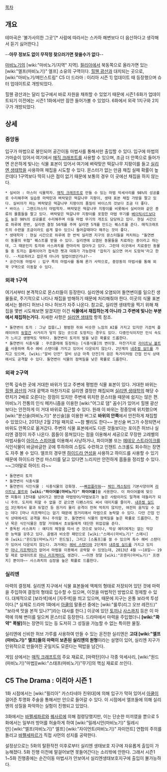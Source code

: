 [[목차]]
== 개요 ==
테마곡은 '불가사의한 그곳'[*  사람에 따라서는 스카하 해변보다 더 음산하다고 생각해서 듣기 싫어한다.]

--'''아무 정보도 없이 무작정 찾으러가면 찾을수가 없다'''--

[[마비노기]]의 [wiki:"마비노기/지역" 지역]. [[필리아]]에서 북동쪽으로 올라가면 있는 [wiki:"엘프(마비노기)" 엘프] 소유의 구역이다. [[힐웬 광산]]과 대치되는 곳으로, [wiki:"마비노기/메인스트림" C5 더 드라마 : 이리아 시즌 1] 업데이트 때 등장했으며 슈터 업데이트로 개방되었다.

힐웬 광산과는 달리 입구에서 바로 자원을 채취할 수 있었기 때문에 시즌1 6화가 업데이트되기 이전에는 시즌1 1화에서만 잠깐 들어가볼 수 있었다. 6화에서 외곽 1지구와 2지구가 개방되었다.

== 상세 ==
=== 중앙동 ===
입구가 마법으로 봉인되어 공간이동 마법사를 통해서만 출입할 수 있다. 입구에 마법의 가마솥이 있어서 여기에서 [[매직 크래프트]]를 사용할 수 있으며, 조금 더 안쪽으로 들어가면 은은하게 빛나는 식물 표본이 있어서 여기에 벼락맞은 떡갈나무 지팡이를 들고 [[실리엔 생태학]]을 사용하여 채집을 시도할 수 있다. 몬스터가 없는 만큼 채집 실패 확률이 높은데다 1구역보다 딱히 나은 점이 없기 때문에 보통의 경우 이 곳에선 채집을 하지 않는다.

 * 실비아 : 마스터 식물학자. [[매직 크래프트]]로 만들 수 있는 마법 악세사리를 98%의 성공률로 수리해주며 실습용 마력탄과 벼락맞은 떡갈나무 지팡이, 생태 표본 채집 가방을 팔고 있다. 실비아가 파는 벼락맞은 떡갈나무 지팡이의 품질이 바이스의 것보다 조금 더 좋다.
 * 바이스 : 그랜드마스터 마법학자. 벼락맞은 떡갈나무 지팡이를 비롯해서 실비아와 같은 종류의 물품들을 팔고 있다. 벼락맞은 떡갈나무 지팡이를 포함한 마법 무기를 [[베이릭시드]]보다도 높은 98%의 성공률로 수리해주며 이들 마법 무기의 개조도 담당하고 있다. 현실 시간으로 하루에 한번, 실리엔 결정 50개를 주며 실리엔 5개를 만드는 퀘스트를 준다. 매직크래프트의 수련을 조금이라도 쉽게 할수 있으니 들어갈때마다 해주는 것이 좋다.
 * 생태학자 : 현실 시간으로 하루에 한 번씩 실리엔 지구의 몬스터들을 처치하는 "돌연변이 동물의 위협" 퀘스트를 받을 수 있다. 실리엔에 오염된 동물들을 치료하는 중이라고 하는데, 그 때문인지 토끼와 사스콰치를 한마리씩 잡아두고 있다. 그런데 이곳에서 치료중인 동물들 중 토끼는 플레이어가 접속한 펫과 대화가 가능한데 '잡히기 싫으면 어서 도망쳐'라고 한다. --치료하려고 잡은게 아니라 밀렵이였던거냐?--
 * 공간이동 마법사 : 입구 쪽의 마법사를 통해 론가 사막으로, 중앙동의 마법사를 통해 외곽 구역으로 이동할 수 있다.

=== 외곽 1구역 ===
여기서부터 본격적으로 몬스터들이 등장한다. 실리엔에 오염되어 돌연변이를 일으킨 생물들로, 주기적으로 나타나 채집을 방해하기 때문에 처리해줘야 한다. 이곳의 식물 표본에서는 블러디 허브나 마나 허브가 자주 나온다. 참고로, 실리엔 생태학을 찍기 위해 채집을 몇번 시도해보면 알겠지만 이건 '''식물에서 채집하는게 아니라 그 주변에 빛나는 부분에서 채집하는거다.''' 자세한 사항은 [[실리엔 생태학]] 항목 참조.

 * 돌연변이 토끼 : 그냥 잡몹(…) 평범한 쥐와 비슷한 느낌의 AI를 가지고 있지만 가끔씩 플레이어의 [[듀얼건]] 사거리가 닿지 않는 곳으로 도망치는 경우도 있다. 다중인식이지만 인식 속도가 느리고 생명력도 약하다. 돌연변이 토끼의 발을 낮은 확률로 드롭한다.
 * 돌연변이 식충식물 : 쿠르클레에 등장하는 [식충식물]의 변이형. 마찬가지로 [[라이트닝 볼트]]를 사용하며 특수 헤비 스탠더를 가지고 있어서 다운되지 않는다. 2단계의 [[내추럴 실드]]를 가지고 있으며, [wiki:"알비 던전" 알비 상급 마족 던전]의 검은 독거미처럼 간접 인식 상태에서도 공격할 수 있다. 돌연변이 식물의 점액질을 낮은 확률로 드롭한다.

=== 외곽 2구역 ===
안쪽 깊숙한 곳에 거대한 바위가 있고 주변에 평범한 식물 표본이 있다. 거대한 바위는 [[힐웬 광산]]의 거대 광맥과 마찬가지로 실리엔 결정만 채집되며 [[실리엔 생태학]]의 해당 수련치가 2배로 오른다는 장점이 있지만 주변에 위치한 몬스터들 때문에 쉽지는 않은 편. 마비노기 전통의 인식 메카니즘을 이용한 [wiki:"어그로 댐" 꼼수]가 있어서 힐웬 광산보다는 안전하게 이 거대 바위로 접근할 수 있다. 원래 이 바위는 정중앙에 위치했으며 [wiki:"분신술(마비노기)" 분신술]을 이용한 버그로 '''바위의 안쪽'''에서 안전하게 채집할 수 있었으나, 2013년 2월 21일 패치로 ~~참 빨리도 한다~~ 분신술 버그가 수정되면서 바위도 안쪽으로 옮겨갔다. 주변의 식물 표본에서도 다른 것들보다는 포이즌 허브나 실리엔 결정이 자주 나온다. 몹들이 뭉쳐있다는 점을 이용해서 세공으로 무장한 고레벨의 마법사들이 [[아이스 스피어]]를 이용해서 사냥하거나, 파이어볼 또는 [[메테오 스트라이크]]를 식인식물이 바글바글한 곳에 투하하여 스킬도 수련하고 인챈트 스크롤도 회수하는 장면도 자주 볼 수 있다.
엘프의 경우엔 [[하이드라 연성]]을 사용하고 하이드를 사용할 수 있기 때문에 하이드라 연성 마스터를 달고 있다면 느리지만 안전하게 몹들을 정리할 수 있다. ~~그야말로 하이드 라~~

 * 돌연변이 토끼
 * 돌연변이 식충식물
 * 돌연변이 식인식물 : 식충식물의 강화형. ~~[[뻐끔플라워]]~~ [[체인 캐스팅]]이 기본사양이며 [[라이트닝 볼트]]와 '''[wiki:"파이어볼(마비노기)" 파이어볼]'''을 사용한다. 이 파이어볼에 맞으면 피통이 1천대를 넘어가고 웬만큼 마법방어/마법보호가 높은 사람이라도 일격에 데들리가 되니 주의. 도저히 피할 수 없을 것 같으면 디펜스라도 써서 대미지를 줄이자. [[내추럴 실드]]이 3단계라서 활과 듀얼건 등 원거리 물리 공격이 전혀 먹히지 않지만, 여전히 움직일 수 없는 데다 [마나 리프랙터]는 없기 때문에 원거리에서 마법으로 농락할 수 있다. 다만 간접 인식 상태에서도 공격을 하니 주의할 것. 돌연변이 식물의 점액질을 높은 확률로 드롭한다. 천년 묵은 식인식물은 정말 거대해서 초보들에게 대단한 위압감을 준다.
 * 중독된 사스콰치 : 예티의 체형을 따서 쓴 것으로 보이나, 막상 예티에게는 없는 막강한 능력을 갖추고 있다. 골렘과 비슷한 패턴으로 [wiki:"스매시(마비노기)" 스매시]와 [wiki:"윈드밀(마비노기)" 윈드밀], 그리고 [스톰프]를 쓸 수 있으며 특수 헤비 스탠더가 있어서 다운되지 않는다. 과거에는 [[헤비 스탠더]]와 2단계의 [[내추럴 실드]]를 가지고 있지만 [[마나 리프랙터]]가 없어서 마법을 이용해서 공략할 수 있었는데, 2013년 4월 ~~18일~~ 19일 제로 업데이트로 [[마나 리프랙터]]도 생겼다. ~~이젠 정말 [wiki:"프렌지(마비노기)" 프렌지] 뿐이야~~ 사스콰치의 심장을 높은 확률로 드롭한다.

=== 실리엔 ===
마력의 결정체. 실리엔 지구에서 식물 표본들에 액체의 형태로 저장되어 있던 것에 마력을 주입하여 결정의 형태로 입수할 수 있으며, 이것을 마법적인 방법으로 정제할 수 있다. 대체적으로 [보라색]에서 [자주색]을 띄고 있으며, 때문에 지구는 온통 보라색 투성이다.[* 실제로 드라마 1화에서 [[아쿨]]의 말풍선 중에는 [wiki:"룰루(리그 오브 레전드)" "보라색 맛을 본적 있나?"]라는 대사를 한다.] 이곳에 있던 [[토끼]]나 [[사스콰치]] 등은 이 마력에 의해 변이를 일으켜 몬스터로 등장한다. 드라마에서 마력을 주입했더니 '''[wiki:"화약" 폭발]'''하는 장면이 있는 등 도저히 그 성질을 가늠할 수 없는 특이한 물질.

실리엔에 신비한 허브 가루를 사용하여 만들 수 있는 온전한 실리엔은 '''고대 [wiki:"엘프(마비노기)" 엘프]들의 마력이 보존된 실리엔의 원형'''이라는 설명이 있어, 실리엔 지구가 인위적으로 만들어진 곳일지도 모른다는 떡밥을 남긴다.

게임 상에서는 [[매직 크래프트]]의 주요 재료로, [마력탄]이나 각종 악세사리, [wiki:"원드(마비노기)"마법][wiki:"스태프(마비노기)"무기]의 핵심 재료로 쓰인다.

== C5 The Drama : 이리아 시즌 1 ==
1화 시점에서는 [wiki:"필리아" 카스타네아 친위대]에 의해 입구가 막혀 있어서 [[아쿨]]이 걸어준 투명화 주술을 통해서만 안으로 들어갈 수 있다. 이 시점에서 엘프들에 의해 실리엔의 성질을 파악하는 실험이 진행되고 있었다.

3화에서는 [[바펠세파르]]와 [[퀘사르]]에 의해 점령당했지만, 이는 단순한 미끼였을 뿐으로 5화에서는 일부러 방어를 허술하게 하여 [wiki:"밀레시안(마비노기)" 밀레시안]·[wiki:"엘프(마비노기)" 엘프]·[wiki:"자이언트(마비노기)" 자이언트] 연합의 주의를 돌리고 [[바펠세파르]]가 직접 샤먼의 성지를 공략한다.

설정상으로는 5화의 탈환작전 이후로부터 실리엔 생태보호 지구에 자유롭게 출입이 가능해졌다. 5화 진행 이전에 말걸어보면 못들어간다는 소리밖에 안한다. 그래서 시즌1 1~5화 진행중에는 순간이동 마법사가 안보여서 실리엔생태보호지구에 출입이 불가능하다.
